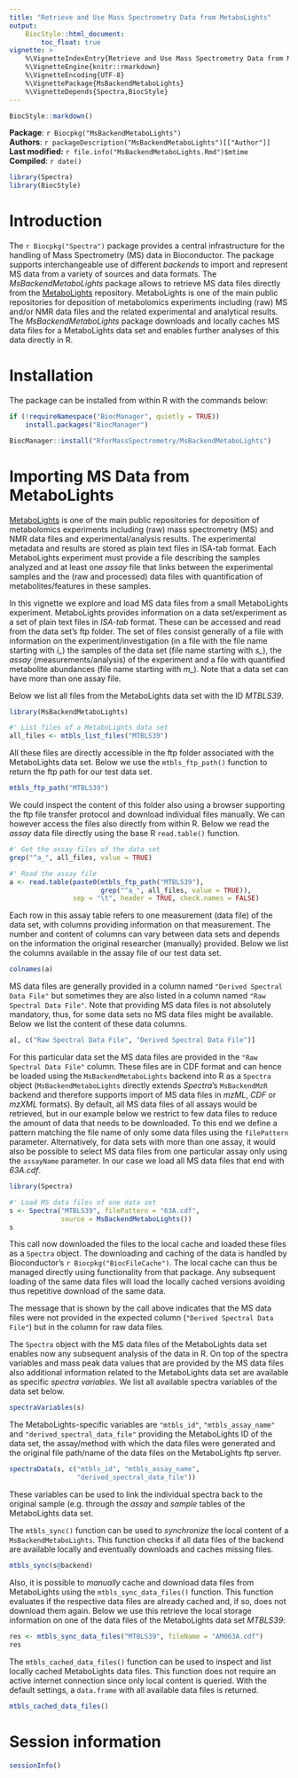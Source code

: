 ```yaml
---
title: "Retrieve and Use Mass Spectrometry Data from MetaboLights"
output:
    BiocStyle::html_document:
        toc_float: true
vignette: >
    %\VignetteIndexEntry{Retrieve and Use Mass Spectrometry Data from MetaboLights}
    %\VignetteEngine{knitr::rmarkdown}
    %\VignetteEncoding{UTF-8}
    %\VignettePackage{MsBackendMetaboLights}
    %\VignetteDepends{Spectra,BiocStyle}
---
```


```r
BiocStyle::markdown()
```

**Package**: `r Biocpkg("MsBackendMetaboLights")`<br />
**Authors**: `r packageDescription("MsBackendMetaboLights")[["Author"]] `<br />
**Last modified:** `r file.info("MsBackendMetaboLights.Rmd")$mtime`<br />
**Compiled**: `r date()`

```r
library(Spectra)
library(BiocStyle)
```

# Introduction

The `r Biocpkg("Spectra")` package provides a central infrastructure for the
handling of Mass Spectrometry (MS) data in Bioconductor. The package supports
interchangeable use of different *backends* to import and represent MS data from
a variety of sources and data formats. The *MsBackendMetaboLights* package
allows to retrieve MS data files directly from the
[MetaboLights](https://www.ebi.ac.uk/metabolights/) repository. MetaboLights is
one of the main public repositories for deposition of metabolomics experiments
including (raw) MS and/or NMR data files and the related experimental and
analytical results. The *MsBackendMetaboLights* package downloads and locally
caches MS data files for a MetaboLights data set and enables further analyses of
this data directly in R.


# Installation

The package can be installed from within R with the commands below:

```r
if (!requireNamespace("BiocManager", quietly = TRUE))
    install.packages("BiocManager")

BiocManager::install("RforMassSpectrometry/MsBackendMetaboLights")
```


# Importing MS Data from MetaboLights

[MetaboLights](https://www.ebi.ac.uk/metabolights/) is one of the main public
repositories for deposition of metabolomics experiments including (raw) mass
spectrometry (MS) and NMR data files and experimental/analysis results. The
experimental metadata and results are stored as plain text files in ISA-tab
format. Each MetaboLights experiment must provide a file describing the samples
analyzed and at least one *assay* file that links between the experimental
samples and the (raw and processed) data files with quantification of
metabolites/features in these samples.

In this vignette we explore and load MS data files from a small MetaboLights
experiment. MetaboLights provides information on a data set/experiment as a set
of plain text files in *ISA-tab* format. These can be accessed and read from the
data set's ftp folder. The set of files consist generally of a file with
information on the experiment/investigation (in a file with the file name
starting with *i_*) the samples of the data set (file name starting with *s_*),
the *assay* (measurements/analysis) of the experiment and a file with quantified
metabolite abundances (file name starting with *m_*). Note that a data set can
have more than one assay file.

Below we list all files from the MetaboLights data set with the ID *MTBLS39*.

```r
library(MsBackendMetaboLights)

#' List files of a MetaboLights data set
all_files <- mtbls_list_files("MTBLS39")
```

All these files are directly accessible in the ftp folder associated with the
MetaboLights data set. Below we use the `mtbls_ftp_path()` function to return
the ftp path for our test data set.

```r
mtbls_ftp_path("MTBLS39")
```

We could inspect the content of this folder also using a browser supporting the
ftp file transfer protocol and download individual files manually. We can
however access the files also directly from within R. Below we read the *assay*
data file directly using the base R `read.table()` function.

```r
#' Get the assay files of the data set
grep("^a_", all_files, value = TRUE)

#' Read the assay file
a <- read.table(paste0(mtbls_ftp_path("MTBLS39"),
                       grep("^a_", all_files, value = TRUE)),
                sep = "\t", header = TRUE, check.names = FALSE)
```

Each row in this assay table refers to one measurement (data file) of the data
set, with columns providing information on that measurement. The number and
content of columns can vary between data sets and depends on the information the
original researcher (manually) provided. Below we list the columns available in
the assay file of our test data set.

```r
colnames(a)
```

MS data files are generally provided in a column named `"Derived Spectral Data
File"` but sometimes they are also listed in a column named `"Raw Spectral Data
File"`. Note that providing MS data files is not absolutely mandatory, thus, for
some data sets no MS data files might be available. Below we list the content of
these data columns.

```r
a[, c("Raw Spectral Data File", "Derived Spectral Data File")]
```

For this particular data set the MS data files are provided in the `"Raw
Spectral Data File"` column. These files are in CDF format and can hence be
loaded using the `MsBackendMetaboLights` backend into R as a `Spectra` object
(`MsBackendMetaboLights` directly extends *Spectra*'s `MsBackendMzR` backend and
therefore supports import of MS data files in *mzML*, *CDF* or *mzXML*
formats). By default, all MS data files of all assays would be retrieved, but in
our example below we restrict to few data files to reduce the amount of data
that needs to be downloaded. To this end we define a pattern matching the file
name of only some data files using the `filePattern` parameter. Alternatively,
for data sets with more than one assay, it would also be possible to select MS
data files from one particular assay only using the `assayName` parameter. In
our case we load all MS data files that end with *63A.cdf*.

```r
library(Spectra)

#' Load MS data files of one data set
s <- Spectra("MTBLS39", filePattern = "63A.cdf",
             source = MsBackendMetaboLights())
s
```

This call now downloaded the files to the local cache and loaded these files as
a `Spectra` object. The downloading and caching of the data is handled by
Bioconductor's `r Biocpkg("BiocFileCache")`. The local cache can thus be managed
directly using functionality from that package. Any subsequent loading of the
same data files will load the locally cached versions avoiding thus repetitive
download of the same data.

The message that is shown by the call above indicates that the MS data files
were not provided in the expected column (`"Derived Spectral Data File"`) but in
the column for raw data files.

The `Spectra` object with the MS data files of the MetaboLights data set enables
now any subsequent analysis of the data in R. On top of the spectra variables
and mass peak data values that are provided by the MS data files also additional
information related to the MetaboLights data set are available as specific
*spectra variables*. We list all available spectra variables of the data set
below.

```r
spectraVariables(s)
```

The MetaboLights-specific variables are `"mtbls_id"`, `"mtbls_assay_name"` and
`"derived_spectral_data_file"` providing the MetaboLights ID of the data set,
the assay/method with which the data files were generated and the original file
path/name of the data files on the MetaboLights ftp server.

```r
spectraData(s, c("mtbls_id", "mtbls_assay_name",
                 "derived_spectral_data_file"))
```

These variables can be used to link the individual spectra back to the original
sample (e.g. through the *assay* and *sample* tables of the MetaboLights data
set.

The `mtbls_sync()` function can be used to *synchronize* the local content of a
`MsBackendMetaboLights`. This function checks if all data files of the backend
are available locally and eventually downloads and caches missing files.

```r
mtbls_sync(s@backend)
```

Also, it is possible to *manually* cache and download data files from
MetaboLights using the `mtbls_sync_data_files()` function. This function
evaluates if the respective data files are already cached and, if so, does not
download them again. Below we use this retrieve the local storage information on
one of the data files of the MetaboLights data set *MTBLS39*:

```r
res <- mtbls_sync_data_files("MTBLS39", fileName = "AM063A.cdf")
res
```

The `mtbls_cached_data_files()` function can be used to inspect and list locally
cached MetaboLights data files. This function does not require an active
internet connection since only local content is queried. With the default
settings, a `data.frame` with all available data files is returned.

```r
mtbls_cached_data_files()
```


# Session information

```r
sessionInfo()
```
